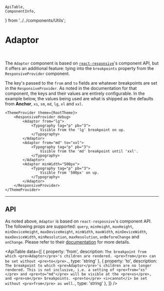     ApiTable,
    ComponentInfo,
} from '../../components/Utils';

# Adaptor

<ComponentInfo title="Adaptor" />

<br />

The `Adaptor` component is based on <a href="https://www.npmjs.com/package/react-responsive" target="_blank">`react-responsive`</a>'s
component API, but it offers an additional feature: tying into the `breakpoints` property from
the <Link to="/components/responsiveprovider">`ResponsiveProvider`</Link> component.

The key's passed to the `from` and `to` fields are whatever breakpoints are set in
the <Link to="/components/responsiveprovider">`ResponsiveProvider`</Link>. As noted in the
documentation for that component, the keys and their values are entirely configurable. In the
example below, the values being used are what is shipped as the defaults from **Anchor**, `xs`, `sm`,
`md`, `lg`, `xl` and `xxl`.

```tsx live
<ThemeProvider theme={RootTheme}>
    <ResponsiveProvider debug>
        <Adaptor from="lg">
            <Typography tag="p" pb="3">
                Visible from the 'lg' breakpoint on up.
            </Typography>
        </Adaptor>
        <Adaptor from="md" to="xxl">
            <Typography tag="p" pb="3">
                Visible from the 'md' breakpoint until 'xxl'.
            </Typography>
        </Adaptor>
        <Adaptor minWidth="500px">
            <Typography tag="p" pb="3">
                Visible from '500px' on up.
            </Typography>
        </Adaptor>
    </ResponsiveProvider>
</ThemeProvider>
```

---

## API

As noted above, `Adaptor` is based on `react-resposnive`'s component API. The following props are
supported: `query`, `minHeight`, `maxHeight`, `minDeviceHeight`, `maxDeviceHeight`, `minWidth`,
`maxWidth`, `minDeviceWidth`, `maxDeviceWidth`, `minResolution`, `maxResolution`, `onBeforeChange` and
`onChange`. Please refer to
their <a href="https://github.com/contra/react-responsive" target="_blank">documentation</a> for
more details.

<ApiTable data={[
    {
        property: 'from',
        description: `The breakpoint from which <pre>Adaptor</pre>'s children are rendered.
        <pre>from</pre> can be set without <pre>to</pre>.`,
        type: 'string'
    },
    {
        property: 'to',
        description: `The breakpoint to which <pre>Adaptor</pre>'s children are no longer
        rendered. This is not inclusive, i.e. a setting of <pre>from="xs"</pre>
        and <pre>to="md"</pre> will be visible at the <pre>xs</pre>, and <pre>sm</pre> breakpoints.
        <pre>to</pre> <i>cannot</i> be set without <pre>from</pre> as well.`,
        type: 'string'
    },
]} />